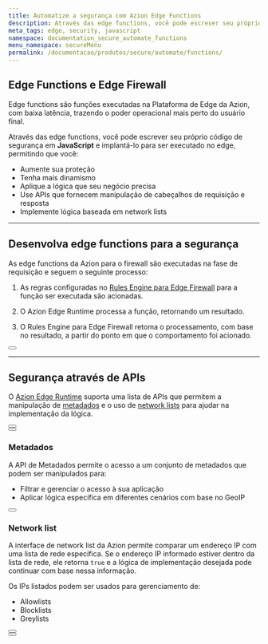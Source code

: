 ```yaml
---
title: Automatize a segurança com Azion Edge Functions
description: Através das edge functions, você pode escrever seu próprio código de segurança em JavaScript e implantá-lo para ser executado no edge.
meta_tags: edge, security, javascript
namespace: documentation_secure_automate_functions
menu_namespace: secureMenu
permalink: /documentacao/produtos/secure/automate/functions/
---
```




## Edge Functions e Edge Firewall

Edge functions são funções executadas na Plataforma de Edge da Azion, com baixa latência, trazendo o poder operacional mais perto do usuário final.

Através das edge functions, você pode escrever seu próprio código de segurança em **JavaScript** e implantá-lo para ser executado no edge, permitindo que você:

- Aumente sua proteção
- Tenha mais dinamismo
- Aplique a lógica que seu negócio precisa
- Use APIs que fornecem manipulação de cabeçalhos de requisição e resposta
- Implemente lógica baseada em network lists

---

## Desenvolva edge functions para a segurança

As edge functions da Azion para o firewall são executadas na fase de requisição e seguem o seguinte processo:

1. As regras configuradas no [Rules Engine para Edge Firewall](/pt-br/documentacao/produtos/edge-firewall/rules-engine/) para a função ser executada são acionadas.

2. O Azion Edge Runtime processa a função, retornando um resultado.

3. O Rules Engine para Edge Firewall retoma o processamento, com base no resultado, a partir do ponto em que o comportamento foi acionado.


<Button href="/pt-br/documentacao/produtos/edge-firewall/edge-functions/firewall/" text="saiba mais sobre edge functions para edge firewall" variant="secondary" target="_blank"></Button>

---

## Segurança através de APIs

O [Azion Edge Runtime](/pt-br/documentacao/produtos/edge-application/edge-functions/runtime/visao-geral/) suporta uma lista de APIs que permitem a manipulação de [metadados](/pt-br/documentacao/produtos/secure/automate/functions/#metadados) e o uso de [network lists](/pt-br/documentacao/produtos/secure/automate/functions/#network-list) para ajudar na implementação da lógica.

<Button href="/pt-br/documentacao/produtos/edge-application/edge-functions/runtime-apis/javascript/" text="saiba mais sobre as APIs Web suportadas" variant="secondary" target="_blank"></Button>
<br />
<Button href="/pt-br/documentacao/produtos/devtools/azion-edge-runtime/compatibilidade/node/" text="saiba mais sobre a compatibilidade com node.js" variant="secondary" target="_blank"></Button>

### Metadados

A API de Metadados permite o acesso a um conjunto de metadados que podem ser manipulados para:

- Filtrar e gerenciar o acesso à sua aplicação
- Aplicar lógica específica em diferentes cenários com base no GeoIP

<Button href="/pt-br/documentacao/produtos/edge-application/edge-functions/runtime/api-reference/metadata/" text="saiba mais sobre a API de metadados" variant="secondary" target="_blank"></Button>

### Network list

A interface de network list da Azion permite comparar um endereço IP com uma lista de rede específica. Se o endereço IP informado estiver dentro da lista de rede, ele retorna `true` e a lógica de implementação desejada pode continuar com base nessa informação.

Os IPs listados podem ser usados para gerenciamento de:

- Allowlists
- Blocklists
- Greylists

<Button href="/pt-br/documentacao/produtos/edge-application/edge-functions/runtime/api-reference/network-list/" text="saiba mais sobre a API de network list" variant="secondary" target="_blank"></Button>
<br />
<Button href="/pt-br/documentacao/produtos/edge-firewall/network-layer-protection/network-lists/" text="saiba mais sobre network lists na azion" variant="secondary" target="_blank"></Button>





